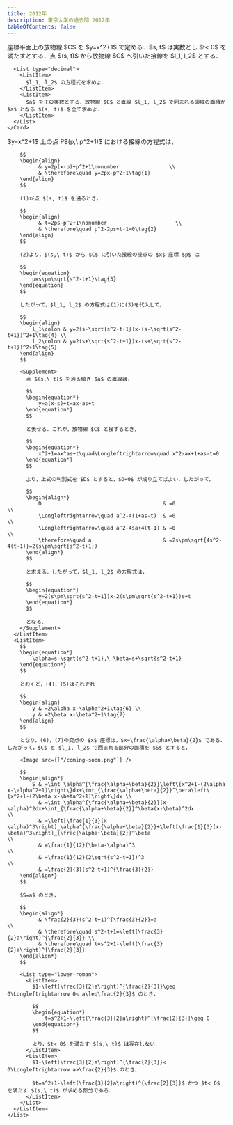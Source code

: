 ```yaml
---
title: 2012年
description: 東京大学の過去問 2012年
tableOfContents: false
---
```



<Tabs>
  <TabItem label="問題">
    <Card>
      座標平面上の放物線 $C$ を $y=x^2+1$ で定める．$s, t$ は実数とし $t< 0$ を満たすとする．点 $(s, t)$ から放物線 $C$ へ引いた接線を $l_1, l_2$ とする．

      <List type="decimal">
        <ListItem>
          $l_1, l_2$ の方程式を求めよ．
        </ListItem>
        <ListItem>
          $a$ を正の実数とする．放物線 $C$ と直線 $l_1, l_2$ で囲まれる領域の面積が $a$ となる $(s, t)$ を全て求めよ．
        </ListItem>
      </List>
    </Card>

  </TabItem>
  <TabItem label="解答">
    <List type="decimal">
      <ListItem>
        $y=x^2+1$ 上の点 P$(p,\ p^2+1)$ における接線の方程式は，

        $$
        \begin{align}
              & y=2p(x-p)+p^2+1\nonumber                \\
              & \therefore\quad y=2px-p^2+1\tag{1}
        \end{align}
        $$

        (1)が点 $(s, t)$ を通るとき，

        $$
        \begin{align}
              & t=2ps-p^2+1\nonumber                      \\
              & \therefore\quad p^2-2ps+t-1=0\tag{2}
        \end{align}
        $$

        (2)より，$(s,\ t)$ から $C$ に引いた接線の接点の $x$ 座標 $p$ は

        $$
        \begin{equation}
            p=s\pm\sqrt{s^2-t+1}\tag{3}
        \end{equation}
        $$

        したがって，$l_1, l_2$ の方程式は(1)に(3)を代入して，

        $$
        \begin{align}
            l_1\colon & y=2(s-\sqrt{s^2-t+1})x-(s-\sqrt{s^2-t+1})^2+1\tag{4} \\
            l_2\colon & y=2(s+\sqrt{s^2-t+1})x-(s+\sqrt{s^2-t+1})^2+1\tag{5}
        \end{align}
        $$

        <Supplement>
          点 $(s,\ t)$ を通る傾き $a$ の直線は，

          $$
          \begin{equation*}
              y=a(x-s)+t=ax-as+t
          \end{equation*}
          $$

          と表せる．これが，放物線 $C$ と接するとき，

          $$
          \begin{equation*}
              x^2+1=ax^as+t\quad\Longleftrightarrow\quad x^2-ax+1+as-t=0
          \end{equation*}
          $$

          より，上式の判別式を $D$ とすると，$D=0$ が成り立てばよい．したがって，

          $$
          \begin{align*}
              D                                       & =0                                             \\
              \Longleftrightarrow\quad a^2-4(1+as-t)  & =0                                             \\
              \Longleftrightarrow\quad a^2-4sa+4(t-1) & =0                                             \\
              \therefore\quad a                       & =2s\pm\sqrt{4s^2-4(t-1)}=2(s\pm\sqrt{s^2-t+1})
          \end{align*}
          $$

          と求まる．したがって，$l_1, l_2$ の方程式は，

          $$
          \begin{equation*}
              y=2(s\pm\sqrt{s^2-t+1})x-2(s\pm\sqrt{s^2-t+1})s+t
          \end{equation*}
          $$

          となる．
        </Supplement>
      </ListItem>
      <ListItem>
        $$
        \begin{equation*}
            \alpha=s-\sqrt{s^2-t+1},\ \beta=s+\sqrt{s^2-t+1}
        \end{equation*}
        $$

        とおくと，(4)，(5)はそれぞれ

        $$
        \begin{align}
            y & =2\alpha x-\alpha^2+1\tag{6} \\
            y & =2\beta x-\beta^2+1\tag{7}
        \end{align}
        $$

        となり，(6)，(7)の交点の $x$ 座標は，$x=\frac{\alpha+\beta}{2}$ である．したがって，$C$ と $l_1, l_2$ で囲まれる部分の面積を $S$ とすると，

        <Image src={["/coming-soon.png"]} />

        $$
        \begin{align*}
            S & =\int_\alpha^{\frac{\alpha+\beta}{2}}\left\{x^2+1-(2\alpha x-\alpha^2+1)\right\}dx+\int_{\frac{\alpha+\beta}{2}}^\beta\left\{x^2+1-(2\beta x-\beta^2+1)\right\}dx \\
              & =\int_\alpha^{\frac{\alpha+\beta}{2}}(x-\alpha)^2dx+\int_{\frac{\alpha+\beta}{2}}^\beta(x-\beta)^2dx                                                              \\
              & =\left[\frac{1}{3}(x-\alpha)^3\right]_\alpha^{\frac{\alpha+\beta}{2}}+\left[\frac{1}{3}(x-\beta)^3\right]_{\frac{\alpha+\beta}{2}}^\beta                          \\
              & =\frac{1}{12}(\beta-\alpha)^3                                                                                                                                     \\
              & =\frac{1}{12}(2\sqrt{s^2-t+1})^3                                                                                                                                  \\
              & =\frac{2}{3}(s^2-t+1)^{\frac{3}{2}}
        \end{align*}
        $$

        $S=a$ のとき，

        $$
        \begin{align*}
              & \frac{2}{3}(s^2-t+1)^{\frac{3}{2}}=a                            \\
              & \therefore\quad s^2-t+1=\left(\frac{3}{2}a\right)^{\frac{2}{3}} \\
              & \therefore\quad t=s^2+1-\left(\frac{3}{2}a\right)^{\frac{2}{3}}
        \end{align*}
        $$

        <List type="lower-roman">
          <ListItem>
            $1-\left(\frac{3}{2}a\right)^{\frac{2}{3}}\geq 0\Longleftrightarrow 0< a\leq\frac{2}{3}$ のとき，

            $$
            \begin{equation*}
                t=s^2+1-\left(\frac{3}{2}a\right)^{\frac{2}{3}}\geq 0
            \end{equation*}
            $$

            より，$t< 0$ を満たす $(s,\ t)$ は存在しない．
          </ListItem>
          <ListItem>
            $1-\left(\frac{3}{2}a\right)^{\frac{2}{3}}< 0\Longleftrightarrow a>\frac{2}{3}$ のとき，

            $t=s^2+1-\left(\frac{3}{2}a\right)^{\frac{2}{3}}$ かつ $t< 0$ を満たす $(s,\ t)$ が求める部分である．
          </ListItem>
        </List>
      </ListItem>
    </List>

  </TabItem>
</Tabs>
